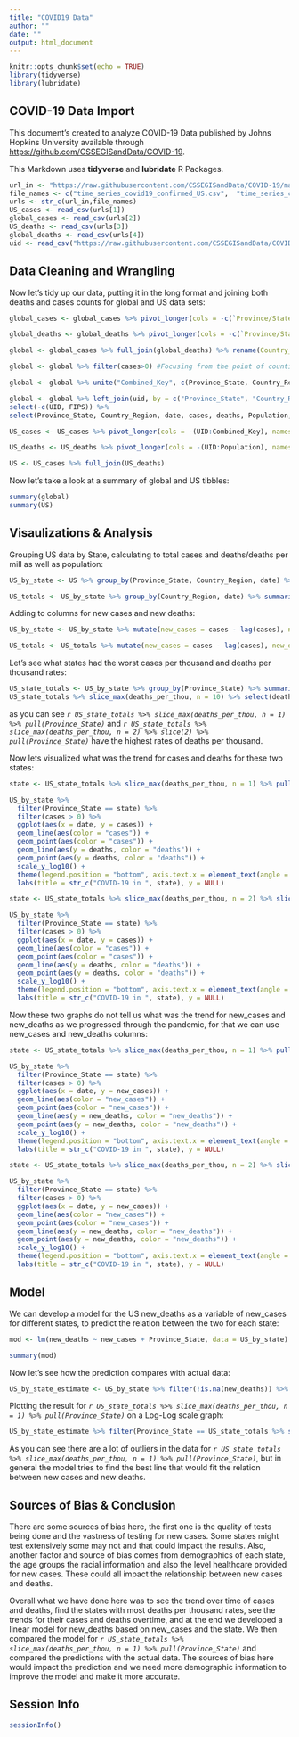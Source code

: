 ---
title: "COVID19 Data"
author: ""
date: ""
output: html_document
---

```{r setup, include=FALSE}
knitr::opts_chunk$set(echo = TRUE)
library(tidyverse)
library(lubridate)
```

## COVID-19 Data Import

This document's created to analyze COVID-19 Data published by Johns Hopkins University  available through  <https://github.com/CSSEGISandData/COVID-19>.

This Markdown uses **tidyverse** and **lubridate** R Packages.

```{r import_data, eval=TRUE, message=FALSE}
url_in <- "https://raw.githubusercontent.com/CSSEGISandData/COVID-19/master/csse_covid_19_data/csse_covid_19_time_series/"
file_names <- c("time_series_covid19_confirmed_US.csv",  "time_series_covid19_confirmed_global.csv", "time_series_covid19_deaths_US.csv",  "time_series_covid19_deaths_global.csv")
urls <- str_c(url_in,file_names)
US_cases <- read_csv(urls[1])
global_cases <- read_csv(urls[2])
US_deaths <- read_csv(urls[3])
global_deaths <- read_csv(urls[4])
uid <- read_csv("https://raw.githubusercontent.com/CSSEGISandData/COVID-19/master/csse_covid_19_data/UID_ISO_FIPS_LookUp_Table.csv") %>% select(-c(Lat, Long_, Combined_Key, code3, iso2, iso3, Admin2)) #for global population data 
```

## Data Cleaning and Wrangling

Now let's tidy up our data, putting it in the long format and joining both deaths and cases counts for global and US data sets:

```{r , message=FALSE}
global_cases <- global_cases %>% pivot_longer(cols = -c(`Province/State`,`Country/Region`,Lat,Long), names_to = "date", values_to = "cases") %>% select(-c(Lat,Long))

global_deaths <- global_deaths %>% pivot_longer(cols = -c(`Province/State`,`Country/Region`,Lat,Long), names_to = "date", values_to = "deaths") %>% select(-c(Lat,Long))

global <- global_cases %>% full_join(global_deaths) %>% rename(Country_Region = `Country/Region`, Province_State = `Province/State`) %>% mutate(date = mdy(date))

global <- global %>% filter(cases>0) #Focusing from the point of counting cases

global <- global %>% unite("Combined_Key", c(Province_State, Country_Region), sep = ", ", na.rm = TRUE, remove = FALSE) #Adding Combined Key in the similar format as US data

global <- global %>% left_join(uid, by = c("Province_State", "Country_Region")) %>% 
select(-c(UID, FIPS)) %>% 
select(Province_State, Country_Region, date, cases, deaths, Population, Combined_Key) #Adding Population data

US_cases <- US_cases %>% pivot_longer(cols = -(UID:Combined_Key), names_to = "date", values_to = "cases") %>% select(Admin2:cases) %>% mutate(date = mdy(date)) %>% select(-c(Lat,Long_))

US_deaths <- US_deaths %>% pivot_longer(cols = -(UID:Population), names_to = "date", values_to = "deaths") %>% select(Admin2:deaths) %>% mutate(date = mdy(date)) %>% select(-c(Lat,Long_))

US <- US_cases %>% full_join(US_deaths)
```

Now let's take a look at a summary of global and US tibbles:

```{r}
summary(global)
summary(US)
```

## Visaulizations & Analysis

Grouping US data by State, calculating to total cases and deaths/deaths per mill as well as population:

```{r, message=FALSE}
US_by_state <- US %>% group_by(Province_State, Country_Region, date) %>% summarize(cases = sum(cases), deaths = sum(deaths), Population = sum(Population)) %>% mutate(deaths_per_mill = deaths *1000000 / Population) %>% select(Province_State, Country_Region, date, cases, deaths, deaths_per_mill, Population) %>% ungroup()

US_totals <- US_by_state %>% group_by(Country_Region, date) %>% summarize(cases = sum(cases), deaths = sum(deaths), Population = sum(Population)) %>% mutate(deaths_per_mill = deaths*100000 / Population) %>% ungroup()
```

Adding to columns for new cases and new deaths:

```{r, message=FALSE}
US_by_state <- US_by_state %>% mutate(new_cases = cases - lag(cases), new_deaths = deaths - lag(deaths))

US_totals <- US_totals %>% mutate(new_cases = cases - lag(cases), new_deaths = deaths - lag(deaths))
```

Let's see what states had the worst cases per thousand and deaths per thousand rates:

```{r}
US_state_totals <- US_by_state %>% group_by(Province_State) %>% summarize(deaths = max(deaths), cases = max(cases), population= max(Population), cases_per_thou = 1000* cases / population, deaths_per_thou = 1000 * deaths / population) %>% filter(cases > 0, population > 0)
US_state_totals %>% slice_max(deaths_per_thou, n = 10) %>% select(deaths_per_thou, cases_per_thou, everything())
```

as you can see *`r US_state_totals %>% slice_max(deaths_per_thou, n = 1) %>% pull(Province_State)`* and *`r US_state_totals %>% slice_max(deaths_per_thou, n = 2) %>% slice(2) %>% pull(Province_State)`* have the highest rates of deaths per thousand.

Now lets visualized what was the trend for cases and deaths for these two states:

```{r}
state <- US_state_totals %>% slice_max(deaths_per_thou, n = 1) %>% pull(Province_State)

US_by_state %>%
  filter(Province_State == state) %>%
  filter(cases > 0) %>%
  ggplot(aes(x = date, y = cases)) +
  geom_line(aes(color = "cases")) +
  geom_point(aes(color = "cases")) +
  geom_line(aes(y = deaths, color = "deaths")) +
  geom_point(aes(y = deaths, color = "deaths")) +
  scale_y_log10() +
  theme(legend.position = "bottom", axis.text.x = element_text(angle = 90)) +
  labs(title = str_c("COVID-19 in ", state), y = NULL)
```

```{r}
state <- US_state_totals %>% slice_max(deaths_per_thou, n = 2) %>% slice(2) %>% pull(Province_State)

US_by_state %>%
  filter(Province_State == state) %>%
  filter(cases > 0) %>%
  ggplot(aes(x = date, y = cases)) +
  geom_line(aes(color = "cases")) +
  geom_point(aes(color = "cases")) +
  geom_line(aes(y = deaths, color = "deaths")) +
  geom_point(aes(y = deaths, color = "deaths")) +
  scale_y_log10() +
  theme(legend.position = "bottom", axis.text.x = element_text(angle = 90)) +
  labs(title = str_c("COVID-19 in ", state), y = NULL)
```

Now these two graphs do not tell us what was the trend for new_cases and new_deaths as we progressed through the pandemic, for that we can use new_cases and new_deaths columns:

```{r, warning=FALSE}
state <- US_state_totals %>% slice_max(deaths_per_thou, n = 1) %>% pull(Province_State)

US_by_state %>%
  filter(Province_State == state) %>%
  filter(cases > 0) %>%
  ggplot(aes(x = date, y = new_cases)) +
  geom_line(aes(color = "new_cases")) +
  geom_point(aes(color = "new_cases")) +
  geom_line(aes(y = new_deaths, color = "new_deaths")) +
  geom_point(aes(y = new_deaths, color = "new_deaths")) +
  scale_y_log10() +
  theme(legend.position = "bottom", axis.text.x = element_text(angle = 90)) +
  labs(title = str_c("COVID-19 in ", state), y = NULL)
```

```{r, warning=FALSE}
state <- US_state_totals %>% slice_max(deaths_per_thou, n = 2) %>% slice(2) %>% pull(Province_State)

US_by_state %>%
  filter(Province_State == state) %>%
  filter(cases > 0) %>%
  ggplot(aes(x = date, y = new_cases)) +
  geom_line(aes(color = "new_cases")) +
  geom_point(aes(color = "new_cases")) +
  geom_line(aes(y = new_deaths, color = "new_deaths")) +
  geom_point(aes(y = new_deaths, color = "new_deaths")) +
  scale_y_log10() +
  theme(legend.position = "bottom", axis.text.x = element_text(angle = 90)) +
  labs(title = str_c("COVID-19 in ", state), y = NULL)
```

## Model

We can develop a model for the US new_deaths as a variable of new_cases for different states, to predict the relation between the two for each state:

```{r}
mod <- lm(new_deaths ~ new_cases + Province_State, data = US_by_state)
```

```{r}
summary(mod)
```

Now let's see how the prediction compares with actual data:

```{r}
US_by_state_estimate <- US_by_state %>% filter(!is.na(new_deaths)) %>% filter(!is.na(new_cases)) %>% mutate(pred = predict(mod))
```

Plotting the result for *`r US_state_totals %>% slice_max(deaths_per_thou, n = 1) %>% pull(Province_State)`* on a Log-Log scale graph:

```{r warning=FALSE}
US_by_state_estimate %>% filter(Province_State == US_state_totals %>% slice_max(deaths_per_thou, n = 1) %>% pull(Province_State)) %>% ggplot()+ geom_point(aes(x= new_cases, y = new_deaths), color = "blue") + geom_point(aes(x = new_cases, y = pred), color = "red") + scale_x_log10() + scale_y_log10()
```

As you can see there are a lot of outliers in the data for *`r US_state_totals %>% slice_max(deaths_per_thou, n = 1) %>% pull(Province_State)`*, but in general the model tries to find the best line that would fit the relation between new cases and new deaths.

## Sources of Bias & Conclusion

There are some sources of bias here, the first one is the quality of tests being done and the vastness of testing for new cases. Some states might test extensively some may not and that could impact the results. Also, another factor and source of bias comes from demographics of each state, the age groups the racial information and also the level healthcare provided for new cases. These could all impact the relationship between new cases and deaths.

Overall what we have done here was to see the trend over time of cases and deaths, find the states with most deaths per thousand rates, see the trends for their cases and deaths overtime, and at the end we developed a linear model for new_deaths based on new_cases and the state. We then compared the model for *`r US_state_totals %>% slice_max(deaths_per_thou, n = 1) %>% pull(Province_State)`* and compared the predictions with the actual data. The sources of bias here would impact the prediction and we need more demographic information to improve the model and make it more accurate.

## Session Info 

```{r, eval=TRUE, echo=FALSE}
sessionInfo()
```
